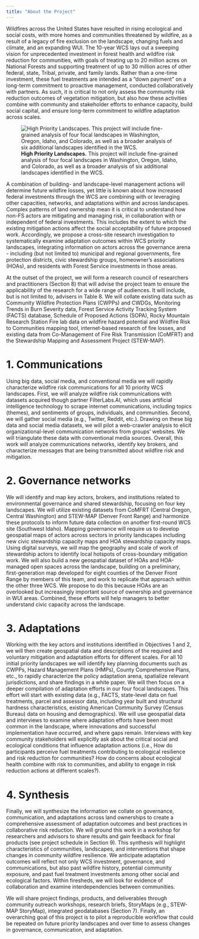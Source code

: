 ```yaml
---
title: "About the Project"
---
```


Wildfires across the United States have resulted in rising ecological and social costs, with more homes and communities threatened by wildfire, as a result of a legacy of fire exclusion on the landscape, changing fuels and climate, and an expanding WUI. The 10-year WCS lays out a sweeping vision for unprecedented investment in forest health and wildfire risk reduction for communities, with goals of treating up to 20 million acres on National Forests and supporting treatment of up to 30 million acres of other federal, state, Tribal, private, and family lands. Rather than a one-time investment, these fuel treatments are intended as a “down payment” on a long-term commitment to proactive management, conducted collaboratively with partners. As such, it is critical to not only assess the community risk reduction outcomes of vegetation mitigation, but also how these activities combine with community and stakeholder efforts to enhance capacity, build social capital, and ensure long-term commitment to wildfire adaptation across scales. 

![**High Priority Landscapes.** This project will include fine-grained analysis of four focal landscapes in Washington, Oregon, Idaho, and Colorado, as well as a broader analysis of six additional landscapes identified in the WCS.](img/map.jpg)

A combination of building- and landscape-level management actions will determine future wildfire losses, yet little is known about how increased federal investments through the WCS are combining with or leveraging other capacities, networks, and adaptations within and across landscapes. Complex patterns of land ownership mean it is critical to understand how non-FS actors are mitigating and managing risk, in collaboration with or independent of federal investments. This includes the extent to which the existing mitigation actions affect the social acceptability of future proposed work. Accordingly, we propose a cross-site research investigation to systematically examine adaptation outcomes within WCS priority landscapes, integrating information on actors across the governance arena - including (but not limited to) municipal and regional governments, fire protection districts, civic stewardship groups, homeowner’s associations (HOAs), and residents with Forest Service investments in those areas. 

At the outset of the project, we will form a research council of researchers and practitioners (Section 8) that will advise the project team to ensure the applicability of the research for a wide range of audiences. It will include, but is not limited to, advisers in Table 8. We will collate existing data such as Community Wildfire Protection Plans (CWPPs) and CWDGs, Monitoring Trends in Burn Severity data, Forest Service Activity Tracking System (FACTS) database, Schedule of Proposed Actions (SOPA), Rocky Mountain Research Station Fire lab data on wildfire hazard potential and Wildfire Risk to Communities mapping tool, internet-based research of fire losses, and existing data from Co-Management of Fire Risk Transmission (CoMFRT) and the Stewardship Mapping and Assessment Project (STEW-MAP).

# 1. Communications 

Using big data, social media, and conventional media we will rapidly characterize wildfire risk communications for all 10 priority WCS landscapes. First, we will analyze wildfire risk communications with datasets acquired though partner FilterLabs.AI, which uses artificial intelligence technology to scrape internet communications, including topics (themes), and sentiments of groups, individuals, and communities. Second, we will gather social media (e.g., Twitter, Reddit, etc.). Drawing on these big data and social media datasets, we will pilot a web-crawler analysis to elicit organizational-level communication networks from groups’ websites. We will triangulate these data with conventional media sources. Overall, this work will analyze communications networks, identify key brokers, and characterize messages that are being transmitted about wildfire risk and mitigation.

# 2. Governance networks

We will identify and map key actors, brokers, and institutions related to environmental governance and shared stewardship, focusing on four key landscapes. We will utilize existing datasets from CoMFRT (Central Oregon, Central Washington) and STEW-MAP (Denver Front Range) and harmonize these protocols to inform future data collection on another first-round WCS site (Southwest Idaho). Mapping governance will require us to develop geospatial maps of actors across sectors in priority landscapes including new civic stewardship capacity maps and HOA stewardship capacity maps. Using digital surveys, we will map the geography and scale of work of stewardship actors to identify local hotspots of cross-boundary mitigation work. We will also build a new geospatial dataset of HOAs and HOA-managed open spaces across the landscape, building on a preliminary, first-generation map developed for eight counties of the Denver Front Range by members of this team, and work to replicate that approach within the other three WCS. We propose to do this because HOAs are an overlooked but increasingly important source of ownership and governance in WUI areas. Combined, these efforts will help managers to better understand civic capacity across the landscape. 

# 3. Adaptations

Working with the key actors and institutions identified in Objectives 1 and 2, we will then create geospatial data and descriptions of the required and voluntary mitigation and adaptation efforts for different scales. For all 10 initial priority landscapes we will identify key planning documents such as CWPPs, Hazard Management Plans (HMPs), County Comprehensive Plans, etc., to rapidly characterize the policy adaptation arena, spatialize relevant jurisdictions, and share findings in a white paper. We will then focus on a deeper compilation of adaptation efforts in our four focal landscapes. This effort will start with existing data (e.g., FACTS, state-level data on fuel treatments, parcel and assessor data, including year built and structural hardness characteristics, existing American Community Survey (Census Bureau) data on housing and demographics). We will use geospatial data and interviews to examine where adaptation efforts have been most common in the landscape, where innovations and successful implementation have occurred, and where gaps remain. Interviews with key community stakeholders will explicitly ask about the critical social and ecological conditions that influence adaptation actions (i.e., How do participants perceive fuel treatments contributing to ecological resilience and risk reduction for communities? How do concerns about ecological health combine with risk to communities, and ability to engage in risk reduction actions at different scales?).

# 4. Synthesis 

Finally, we will synthesize the information we collate on governance, communication, and adaptations across land ownerships to create a comprehensive assessment of adaptation outcomes and best practices in collaborative risk reduction. We will ground this work in a workshop for researchers and advisors to share results and gain feedback for final products (see project schedule in Section 9). This synthesis will highlight characteristics of communities, landscapes, and interventions that shape changes in community wildfire resilience. We anticipate adaptation outcomes will reflect not only WCS investment, governance, and communications, but also past wildfire history, potential community exposure, and past fuel treatment investments among other social and ecological factors. Within firesheds, we will look for evidence of collaboration and examine interdependencies between communities.

We will share project findings, products, and deliverables through community outreach workshops, research briefs, StoryMaps (e.g., STEW-MAP StoryMap), integrated geodatabases (Section 7). Finally, an overarching goal of this project is to pilot a reproducible workflow that could be repeated on future priority landscapes and over time to assess changes in governance, communication, and adaptation.